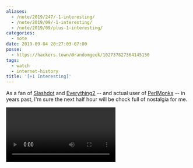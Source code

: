 ```yaml
---
aliases:
  - /note/2019/247/-1-interesting/
  - /note/2019/09/-1-interesting/
  - /note/2019/09/plus-1-interesting/
categories:
  - note
date: 2019-09-04 20:27:03-07:00
posse:
  - https://hackers.town/@randomgeek/102737827364145150
tags:
  - watch
  - internet-history
title: '[+1 Interesting]'
---
```


As a fan of [Slashdot](https://slashdot.org) and [Everything2](https://everything2.com/) -- and
actual user of [PerlMonks](https://perlmonks.org/) -- in years past, I'm sure the next half hour will be chock full of
nostalgia for me.

<Video id="deefSs5Qxz0" />
